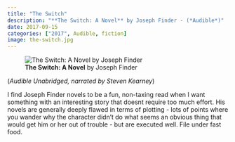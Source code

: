 ```yaml
---
title: "The Switch"
description: "**The Switch: A Novel** by Joseph Finder - (*Audible*)"
date: 2017-09-15
categories: ["2017", Audible, fiction]
image: the-switch.jpg
---
```

![**The Switch: A Novel** by Joseph Finder](the-switch.jpg){fig-align="left"}

(*Audible Unabridged, narrated by Steven Kearney*)

I find Joseph Finder novels to be a fun, non-taxing read when I want something with an interesting story that doesnt require too much effort. His novels are generally deeply flawed in terms of plotting - lots of points where you wander why the character didn't do what seems an obvious thing that would get him or her out of trouble - but are executed well. File under fast food.